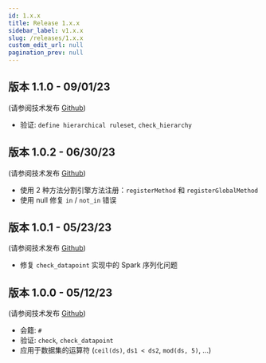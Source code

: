 ```yaml
---
id: 1.x.x
title: Release 1.x.x
sidebar_label: v1.x.x
slug: /releases/1.x.x
custom_edit_url: null
pagination_prev: null
---
```


## 版本 1.1.0 - 09/01/23

(请参阅技术发布 [Github](https://github.com/InseeFr/Trevas/releases/tag/v1.1.0))

- 验证: `define hierarchical ruleset`, `check_hierarchy`

## 版本 1.0.2 - 06/30/23

(请参阅技术发布 [Github](https://github.com/InseeFr/Trevas/releases/tag/v1.0.2))

- 使用 2 种方法分割引擎方法注册：`registerMethod` 和 `registerGlobalMethod`
- 使用 null 修复 `in` / `not_in` 错误

## 版本 1.0.1 - 05/23/23

(请参阅技术发布 [Github](https://github.com/InseeFr/Trevas/releases/tag/v1.0.1))

- 修复 `check_datapoint` 实现中的 Spark 序列化问题

## 版本 1.0.0 - 05/12/23

(请参阅技术发布 [Github](https://github.com/InseeFr/Trevas/releases/tag/v1.0.0))

- 会籍: `#`
- 验证: `check`, `check_datapoint`
- 应用于数据集的运算符 (`ceil(ds)`, `ds1 < ds2`, `mod(ds, 5)`, ...)

